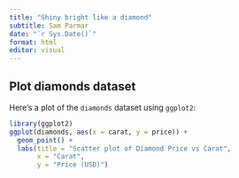 ```yaml
---
title: "Shiny bright like a diamond"
subtitle: Sam Parmar
date: "`r Sys.Date()`"
format: html
editor: visual
---
```


## Plot diamonds dataset

Here's a plot of the `diamonds` dataset using `ggplot2`:

```r
library(ggplot2)
ggplot(diamonds, aes(x = carat, y = price)) +
  geom_point() +
  labs(title = "Scatter plot of Diamond Price vs Carat",
       x = "Carat",
       y = "Price (USD)")
```

